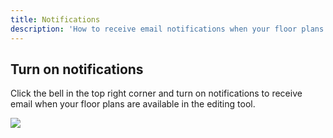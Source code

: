 ```yaml
---
title: Notifications
description: 'How to receive email notifications when your floor plans are available in the editing tool'
---
```


## Turn on notifications

Click the bell in the top right corner and turn on notifications to receive email when your floor plans are available in the editing tool.

<Frame type="glass">
  <img src="/images/dashboard/settings/notifications/notifications.png" />
</Frame>
